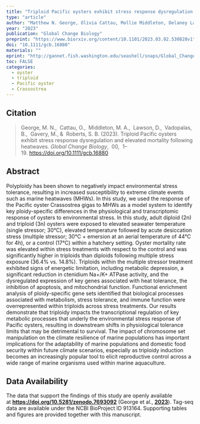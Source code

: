 ```yaml
---
title: "Triploid Pacific oysters exhibit stress response dysregulation and elevated mortality following heatwaves"
type: "article"
author: "Matthew N. George, Olivia Cattau, Mollie Middleton, Delaney Lawson, Brent Vadopalas, Mackenzie Gavery, Steven Roberts"
year: "2023"
publication: "Global Change Biology"
preprint: "https://www.biorxiv.org/content/10.1101/2023.03.02.530828v1"
doi: "10.1111/gcb.16880"
materials: ""
eprint: "http://gannet.fish.washington.edu/seashell/snaps/Global_Change_Biology_-_2023_-_George_-_Triploid_Pacific_oysters_exhibit_stress_response_dysregulation_and_elevated.pdf"
toc: FALSE
categories:
  - oyster
  - triploid
  - Pacific oyster
  - Crassostrea
---
```


## Citation

> George, M. N.,  Cattau, O.,  Middleton, M. A.,  Lawson, D.,  Vadopalas, B.,  Gavery, M., &  Roberts, S. B. (2023). Triploid Pacific oysters exhibit stress response dysregulation and elevated mortality following heatwaves. *Global Change Biology*,  00,  1--19. <https://doi.org/10.1111/gcb.16880>

## Abstract

Polyploidy has been shown to negatively impact environmental stress tolerance, resulting in increased susceptibility to extreme climate events such as marine heatwaves (MHWs). In this study, we used the response of the Pacific oyster Crassostrea gigas to MHWs as a model system to identify key ploidy-specific differences in the physiological and transcriptomic response of oysters to environmental stress. In this study, adult diploid (2n) and triploid (3n) oysters were exposed to elevated seawater temperature (single stressor; 30°C), elevated temperature followed by acute desiccation stress (multiple stressor; 30°C + emersion at an aerial temperature of 44°C for 4h), or a control (17°C) within a hatchery setting. Oyster mortality rate was elevated within stress treatments with respect to the control and was significantly higher in triploids than diploids following multiple stress exposure (36.4% vs. 14.8%). Triploids within the multiple stressor treatment exhibited signs of energetic limitation, including metabolic depression, a significant reduction in ctenidium Na+/K+ ATPase activity, and the dysregulated expression of key genes associated with heat tolerance, the inhibition of apoptosis, and mitochondrial function. Functional enrichment analysis of ploidy-specific gene sets identified that biological processes associated with metabolism, stress tolerance, and immune function were overrepresented within triploids across stress treatments. Our results demonstrate that triploidy impacts the transcriptional regulation of key metabolic processes that underly the environmental stress response of Pacific oysters, resulting in downstream shifts in physiological tolerance limits that may be detrimental to survival. The impact of chromosome set manipulation on the climate resilience of marine populations has important implications for the adaptability of marine populations and domestic food security within future climate scenarios, especially as triploidy induction becomes an increasingly popular tool to elicit reproductive control across a wide range of marine organisms used within marine aquaculture.

## Data Availability

The data that support the findings of this study are openly available at [**https://doi.org/10.5281/zenodo.7693092**](https://doi.org/10.5281/zenodo.7693092) (George et al., [**2023**](https://onlinelibrary.wiley.com/doi/abs/10.1111/gcb.16880#gcb16880-bib-0033)). Tag-seq data are available under the NCBI BioProject ID 913164. Supporting tables and figures are provided together with this manuscript.
